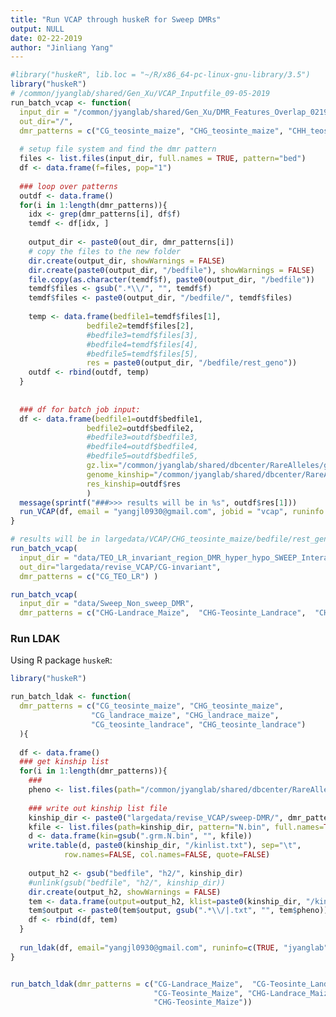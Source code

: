 ```yaml
---
title: "Run VCAP through huskeR for Sweep DMRs"
output: NULL
date: 02-22-2019
author: "Jinliang Yang"
---
```




```r


#library("huskeR", lib.loc = "~/R/x86_64-pc-linux-gnu-library/3.5")
library("huskeR")
# /common/jyanglab/shared/Gen_Xu/VCAP_Inputfile_09-05-2019
run_batch_vcap <- function(
  input_dir = "/common/jyanglab/shared/Gen_Xu/DMR_Features_Overlap_02192022",
  out_dir="/",
  dmr_patterns = c("CG_teosinte_maize", "CHG_teosinte_maize", "CHH_teosinte_maize")){
  
  # setup file system and find the dmr pattern
  files <- list.files(input_dir, full.names = TRUE, pattern="bed")
  df <- data.frame(f=files, pop="1")
  
  ### loop over patterns
  outdf <- data.frame()
  for(i in 1:length(dmr_patterns)){
    idx <- grep(dmr_patterns[i], df$f)
    temdf <- df[idx, ]
    
    output_dir <- paste0(out_dir, dmr_patterns[i])
    # copy the files to the new folder
    dir.create(output_dir, showWarnings = FALSE)
    dir.create(paste0(output_dir, "/bedfile"), showWarnings = FALSE)
    file.copy(as.character(temdf$f), paste0(output_dir, "/bedfile"))
    temdf$files <- gsub(".*\\/", "", temdf$f)
    temdf$files <- paste0(output_dir, "/bedfile/", temdf$files)
    
    temp <- data.frame(bedfile1=temdf$files[1],
                 bedfile2=temdf$files[2],
                 #bedfile3=temdf$files[3],
                 #bedfile4=temdf$files[4],
                 #bedfile5=temdf$files[5],
                 res = paste0(output_dir, "/bedfile/rest_geno"))
    outdf <- rbind(outdf, temp)
  }
  
  
  ### df for batch job input:
  df <- data.frame(bedfile1=outdf$bedfile1,
                 bedfile2=outdf$bedfile2,
                 #bedfile3=outdf$bedfile3,
                 #bedfile4=outdf$bedfile4,
                 #bedfile5=outdf$bedfile5,
                 gz.lix="/common/jyanglab/shared/dbcenter/RareAlleles/genomeAnnos/VCAP/genotypes/NAM/namrils_projected_hmp31_MAF02mnCnt2500.hmp.txt.gz.lix",
                 genome_kinship="/common/jyanglab/shared/dbcenter/RareAlleles/genomeAnnos/VCAP/kinship/NAM_HM31_MAF02mnCnt2500_WholeGenomeCentered_IBS_SqrMatrix.txt",
                 res_kinship=outdf$res
                 )
  message(sprintf("###>>> results will be in %s", outdf$res[1]))
  run_VCAP(df, email = "yangjl0930@gmail.com", jobid = "vcap", runinfo = c(TRUE, "jyanglab", "4", "20G", "3:00:00"))
}

# results will be in largedata/VCAP/CHG_teosinte_maize/bedfile/rest_geno
run_batch_vcap(
  input_dir = "data/TEO_LR_invariant_region_DMR_hyper_hypo_SWEEP_Interaction/CG-Teosinte_Landrace/DMR_interaction_non_interaction",
  out_dir="largedata/revise_VCAP/CG-invariant",
  dmr_patterns = c("CG_TEO_LR") )

run_batch_vcap(
  input_dir = "data/Sweep_Non_sweep_DMR",
  dmr_patterns = c("CHG-Landrace_Maize",  "CHG-Teosinte_Landrace",  "CHG-Teosinte_Maize"))

```

### Run LDAK

Using R package `huskeR`:

```r
library("huskeR")

run_batch_ldak <- function(
  dmr_patterns = c("CG_teosinte_maize", "CHG_teosinte_maize", 
                  "CG_landrace_maize", "CHG_landrace_maize", 
                  "CG_teosinte_landrace", "CHG_teosinte_landrace")
  ){
  
  df <- data.frame()
  ### get kinship list
  for(i in 1:length(dmr_patterns)){
    ###
    pheno <- list.files(path="/common/jyanglab/shared/dbcenter/RareAlleles/genomeAnnos/VCAP/phenotypes/NAM/familyCorrected", pattern="NAM", full.names=TRUE)
    
    ### write out kinship list file
    kinship_dir <- paste0("largedata/revise_VCAP/sweep-DMR/", dmr_patterns[i], "/bedfile")
    kfile <- list.files(path=kinship_dir, pattern="N.bin", full.names=TRUE)
    d <- data.frame(kin=gsub(".grm.N.bin", "", kfile))
    write.table(d, paste0(kinship_dir, "/kinlist.txt"), sep="\t", 
            row.names=FALSE, col.names=FALSE, quote=FALSE)
    
    output_h2 <- gsub("bedfile", "h2/", kinship_dir)
    #unlink(gsub("bedfile", "h2/", kinship_dir))
    dir.create(output_h2, showWarnings = FALSE)
    tem <- data.frame(output=output_h2, klist=paste0(kinship_dir, "/kinlist.txt"), pheno=pheno)
    tem$output <- paste0(tem$output, gsub(".*\\/|.txt", "", tem$pheno))
    df <- rbind(df, tem)
  }
  
  run_ldak(df, email="yangjl0930@gmail.com", runinfo=c(TRUE, "jyanglab", "2", "10G", "8:00:00"))
}


run_batch_ldak(dmr_patterns = c("CG-Landrace_Maize",  "CG-Teosinte_Landrace",  
                                "CG-Teosinte_Maize", "CHG-Landrace_Maize",  "CHG-Teosinte_Landrace",  
                                "CHG-Teosinte_Maize"))

```


